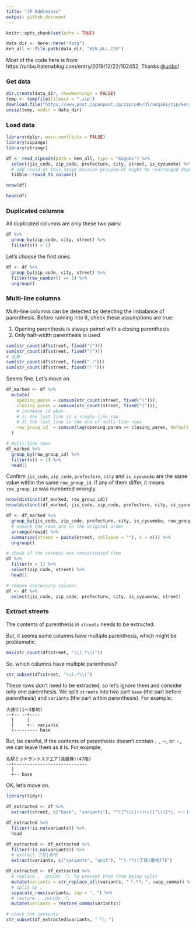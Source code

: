 ```yaml
---
title: "JP Addresses"
output: github_document
---
```


```r
knitr::opts_chunk$set(echo = TRUE)

data_dir <- here::here("data")
ken_all <- file.path(data_dir, "KEN_ALL.CSV")
```

Most of the code here is from https://uribo.hatenablog.com/entry/2019/12/22/102452. Thanks [\@uribo](https://github.com/uribo)!

### Get data

```r
dir.create(data_dir, showWarnings = FALSE)
temp <- tempfile(fileext = ".zip")
download.file("https://www.post.japanpost.jp/zipcode/dl/oogaki/zip/ken_all.zip", temp)
unzip(temp, exdir = data_dir)
```

### Load data

```r
library(dplyr, warn.conflicts = FALSE)
library(zipangu)
library(stringr)

df <- read_zipcode(path = ken_all, type = "kogaki") %>%
  select(jis_code, zip_code, prefecture, city, street, is_cyoumoku) %>% 
  # add rowid at this stage because grouped-df might be rearranged depending on the version of dplyr...
  tibble::rowid_to_column()

nrow(df)

head(df)
```

### Duplicated columns

All duplicated columns are only these two pairs:

```r
df %>% 
  group_by(zip_code, city, street) %>% 
  filter(n() > 1)
```

Let's choose the first ones.

```r
df <- df %>% 
  group_by(zip_code, city, street) %>% 
  filter(row_number() == 1) %>%
  ungroup()
```

### Multi-line columns

Multi-line columns can be detected by detecting the imbalance of parenthesis.
Before running into it, check these assumptions are true:

1. Opening parenthesis is always paired with a closing parenthesis
2. Only half-width parenthesis is used

```r
sum(str_count(df$street, fixed("(")))
sum(str_count(df$street, fixed(")")))
# 全角
sum(str_count(df$street, fixed("（")))
sum(str_count(df$street, fixed("）")))
```

Seems fine. Let's move on.

```r
df_marked <- df %>%
  mutate(
    opening_paren = cumsum(str_count(street, fixed("("))),
    closing_paren = cumsum(str_count(street, fixed(")"))),
    # increase id when
    # 1) the last line is a single-line row
    # 2) the last line is the end of multi-line rows
    row_group_id  = cumsum(lag(opening_paren == closing_paren, default = 0))
  )

# multi-line rows
df_marked %>%
  group_by(row_group_id) %>% 
  filter(n() > 1) %>% 
  head()
```

Confirm `jis_code`, `zip_code`, `prefecture`, `city` and `is_cyoumoku` are the same value within the same `row_group_id`. If any of them differ, it means `row_group_id` was numbered wrongly.

```r
nrow(distinct(df_marked, row_group_id))
nrow(distinct(df_marked, jis_code, zip_code, prefecture, city, is_cyoumoku, row_group_id))
```



```r
df <- df_marked %>%
  group_by(jis_code, zip_code, prefecture, city, is_cyoumoku, row_group_id) %>%
  # ensure the rows are in the original order
  arrange(rowid) %>%
  summarise(street = paste(street, collapse = ""), n = n()) %>% 
  ungroup()

# check if the streets are concatinated fine
df %>%
  filter(n > 1) %>%
  select(zip_code, street) %>% 
  head()
```

```r
# remove unncessary columns
df <- df %>% 
  select(jis_code, zip_code, prefecture, city, is_cyoumoku, street)
```

### Extract streets

The contents of parenthesis in `streets` needs to be extracted.

But, it seems some columns have multiple parenthesis, which might be problematic.

```r
max(str_count(df$street, "\\(.*\\("))
```

So, which columns have multiple parenthesis?

```r
str_subset(df$street, "\\(.*\\(")
```

These rows don't need to be extracted, so let's ignore them and consider only one parenthesis.
We split `streets` into two part `base` (the part before parenthesis) and `variants` (the part within parenthesis).
For example:

```
大通り(1〜3番地)
--+-- --+----
  |     |
  |     +-- variants
  +--------- base
```

But, be careful, if the contents of parenthesis doesn't contain `、`, `〜`, or `・`, we can leave them as it is.
For example,

```
名駅ミッドランドスクエア(高層棟)(47階)
--+----------------------------
  |
  +-- base
```

OK, let's move on.

```r
library(tidyr)

df_extracted <- df %>%
  extract(street, c("base", "variants"), "^([^\\(]+)(\\([^\\(]*[、〜・][^\\(]*\\))?$")

df_extracted %>% 
  filter(!is.na(variants)) %>% 
  head
```

```r
df_extracted <- df_extracted %>% 
  filter(!is.na(variants)) %>% 
  # extract 丁目|番地
  extract(variants, c("variants", "unit"), "^(.*?)(丁目|番地)?$")
```

```r
df_extracted <- df_extracted %>% 
  # replace 、 inside 「」 to prevent them from being split
  mutate(variants = str_replace_all(variants, "「.*?」", swap_comma)) %>% 
  # split by 、
  separate_rows(variants, sep = "、") %>% 
  # restore 、 inside 「」
  mutate(variants = restore_comma(variants))

# check the contents
str_subset(df_extracted$variants, "「|」")
```